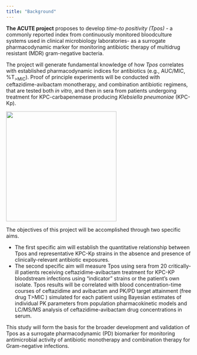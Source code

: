 ```yaml
---
title: "Background"
---
```


**The ACUTE project** proposes to develop *time-to positivity (Tpos)* - a commonly reported index from continuously monitored bloodculture systems used in clinical microbiology laboratories- as a surrogate pharmacodynamic marker for monitoring antibiotic therapy of multidrug resistant (MDR) gram-negative bacteria.

The project will generate fundamental knowledge of how *Tpos* correlates with established pharmacodynamic indices for antibiotics (e.g., AUC/MIC, %T~\>MIC~). Proof of principle experiments will be conducted with ceftazidime-avibactam monotherapy, and combination antibiotic regimens, that are tested both *in vitro*, and then in sera from patients undergoing treatment for KPC-carbapenemase producing *Klebsiella pneumoniae* (KPC-Kp). <br>

::: column-margin
![](bactec.jpg){fig-align="center" width="300"}
:::

The objectives of this project will be accomplished through two specific aims.

-   The first specific aim will establish the quantitative relationship between Tpos and representative KPC-Kp strains in the absence and presence of clinically-relevant antibiotic exposures.
-   The second specific aim will measure Tpos using sera from 20 critically-ill patients receiving ceftazidime-avibactam treatment for KPC-KP bloodstream infections using "indicator" strains or the patient's own isolate. Tpos results will be correlated with blood concentration-time courses of ceftazidime and avibactam and PK/PD target attainment (free drug T\>MIC ) simulated for each patient using Bayesian estimates of individual PK parameters from population pharmacokinetic models and LC/MS/MS analysis of ceftazidime-avibactam drug concentrations in serum.

This study will form the basis for the broader development and validation of Tpos as a surrogate pharmacodynamic (PD) biomarker for monitoring antimicrobial activity of antibiotic monotherapy and combination therapy for Gram-negative infections.
